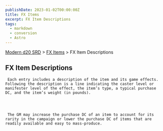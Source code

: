 ```yaml
---
publishDate: 2023-01-02T00:00:00Z
title: FX Items
excerpt: FX Item Descriptions
tags:
  - markdown
  - conversion
  - Astro
---
```


[Modern d20 SRD](/#modernD20) > [FX Items](modern-d20-srd-fx-items-index) > FX Item Descriptions

## FX Item Descriptions




     Each entry includes a description of the item and its game effects. Following the description is a line indicating the caster level or manifester level of the effect, the item’s type, a typical purchase DC, and the item’s weight (in pounds).




     The GM may increase the purchase DC of an item to account for its rarity in the campaign or lower the purchase DC of items that are readily available and easy to mass-produce.
